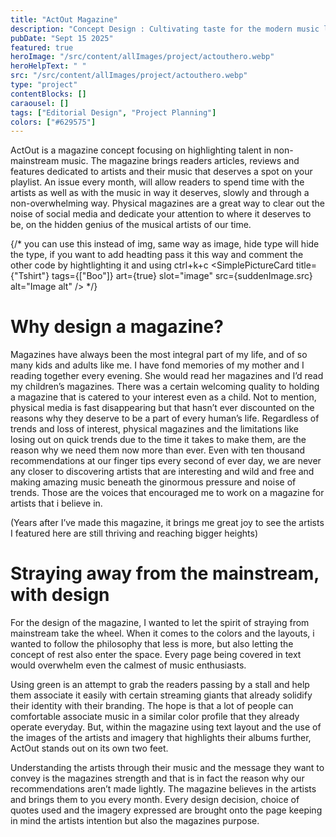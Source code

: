 ```yaml
---
title: "ActOut Magazine"
description: "Concept Design : Cultivating taste for the modern music lover"
pubDate: "Sept 15 2025"
featured: true
heroImage: "/src/content/allImages/project/actouthero.webp"
heroHelpText: " "
src: "/src/content/allImages/project/actouthero.webp"
type: "project"
contentBlocks: []
caraousel: []
tags: ["Editorial Design", "Project Planning"]
colors: ["#629575"]
---
```




<HalfWidthPara>
<p slot="para1" >
ActOut is a magazine concept focusing on highlighting talent in non-mainstream music. The magazine brings readers articles, reviews and features dedicated to artists and their music that deserves a spot on your playlist. An issue every month, will allow readers to spend time with the artists as well as with the music in way it deserves, slowly and through a non-overwhelming way. Physical magazines are a great way to clear out the noise of social media and dedicate your attention to where it deserves to be, on the hidden genius of the musical artists of our time. 
</p>


{/*
 you can use this instead of img, same way as image, hide type will hide the type, if you want to add headting pass it this way and comment
 the other code by hightlighting it and using ctrl+k+c
<SimplePictureCard title={"Tshirt"} tags={["Boo"]}  art={true} slot="image" src={suddenImage.src} alt="Image alt" />
 */}
 

</HalfWidthPara>

# Why design a magazine?
Magazines have always been the most integral part of my life, and of so many kids and adults like me. I have fond memories of my mother and I reading together every evening. She would read her magazines and I’d read my children’s magazines. There was a certain welcoming quality to holding a magazine that is catered to your interest even as a child. Not to mention, physical media is fast disappearing but that hasn’t ever discounted on the reasons why they deserve to be a part of every human’s life. Regardless of trends and loss of interest, physical magazines and the limitations like losing out on quick trends due to the time it takes to make them, are the reason why we need them now more than ever. Even with ten thousand recommendations at our finger tips every second of ever day, we are never any closer to discovering artists that are interesting and wild and free and making amazing music beneath the ginormous pressure and noise of trends. Those are the voices that encouraged me to work on a magazine for artists that i believe in.

(Years after I’ve made this magazine, it brings me great joy to see the artists I featured here are still thriving and reaching bigger heights)

# Straying away from the mainstream, with design

For the design of the magazine, I wanted to let the spirit of straying from mainstream take the wheel. When it comes to the colors and the layouts, i wanted to follow the philosophy that less is more, but also letting the concept of rest also enter the space. Every page being covered in text would overwhelm even the calmest of music enthusiasts. 

Using green is an attempt to grab the readers passing by a stall and help them associate it easily with certain streaming giants that already solidify their identity with their branding. The hope is that a lot of people can comfortable associate music in a similar color profile that they already operate everyday. But, within the magazine using text layout and the use of the images of the artists and imagery that highlights their albums further, ActOut stands out on its own two feet. 

Understanding the artists through their music and the message they want to convey is the magazines strength and that is in fact the reason why our recommendations aren’t made lightly. The magazine believes in the artists and brings them to you every month. Every design decision, choice of quotes used and the imagery expressed are brought onto the page keeping in mind the artists intention but also the magazines purpose. 


